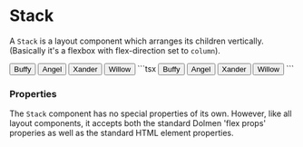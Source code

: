 
# Stack

A `Stack` is a layout component which arranges its children vertically. (Basically it's
a flexbox with flex-direction set to `column`).

<DemoSection>
  <Stack gap="xl">
    <Button>Buffy</Button>
    <Button>Angel</Button>
    <Button>Xander</Button>
    <Button>Willow</Button>
  </Stack>
</DemoSection>
<SourceCode>
```tsx
<Stack gap="xl">
  <Button>Buffy</Button>
  <Button>Angel</Button>
  <Button>Xander</Button>
  <Button>Willow</Button>
</Stack>
```
</SourceCode>

### Properties

The `Stack` component has no special properties of its own. However, like all layout components,
it accepts both the standard Dolmen 'flex props' properies as well as the standard HTML element
properties.
